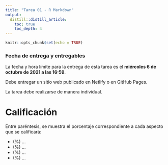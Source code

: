 ```yaml
---
title: "Tarea 01 - R Markdown"
output: 
  distill::distill_article:
    toc: true
    toc_depth: 4
---
```


```r
knitr::opts_chunk$set(echo = TRUE)
```

### Fecha de entrega y entregables
La fecha y hora límite para la entrega de esta tarea es el **miércoles 6 de octubre de 2021 a las 16:59**.

Debe entregar un sitio web publicado en Netlify o en GitHub Pages.

La tarea debe realizarse de manera individual.

# Calificación

Entre paréntesis, se muestra el porcentaje correspondiente a cada aspecto que se calificará:

- (%) ...
- (%) ...
- (%) ...
- (%) ...